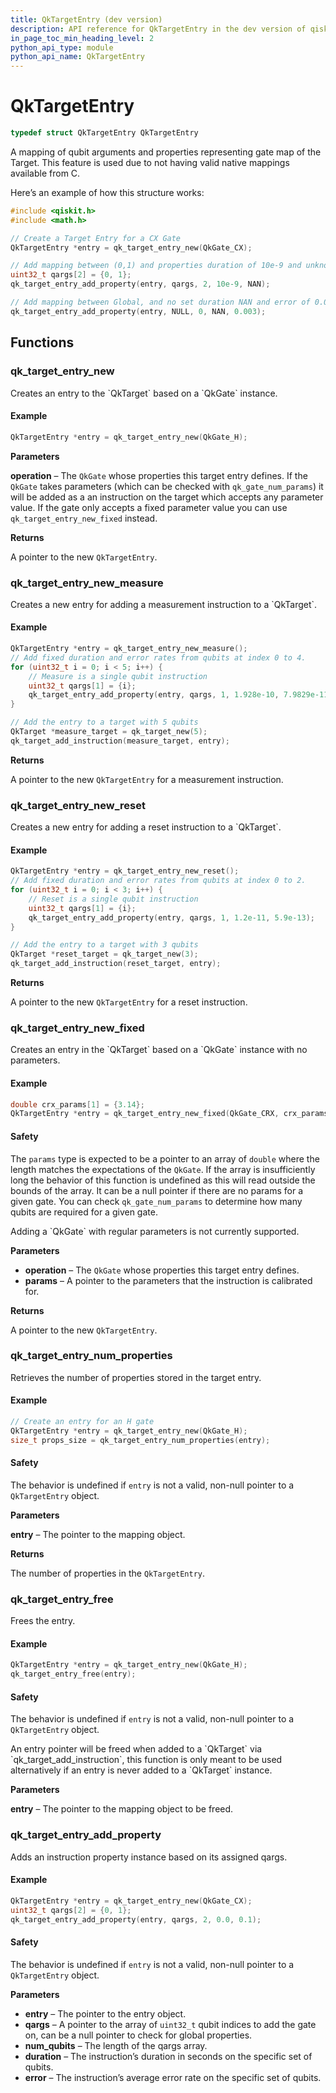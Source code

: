 ```yaml
---
title: QkTargetEntry (dev version)
description: API reference for QkTargetEntry in the dev version of qiskit-c
in_page_toc_min_heading_level: 2
python_api_type: module
python_api_name: QkTargetEntry
---
```


# QkTargetEntry

```c
typedef struct QkTargetEntry QkTargetEntry
```

A mapping of qubit arguments and properties representing gate map of the Target. This feature is used due to not having valid native mappings available from C.

Here’s an example of how this structure works:

```c
#include <qiskit.h>
#include <math.h>

// Create a Target Entry for a CX Gate
QkTargetEntry *entry = qk_target_entry_new(QkGate_CX);

// Add mapping between (0,1) and properties duration of 10e-9 and unknown error.
uint32_t qargs[2] = {0, 1};
qk_target_entry_add_property(entry, qargs, 2, 10e-9, NAN);

// Add mapping between Global, and no set duration NAN and error of 0.003)
qk_target_entry_add_property(entry, NULL, 0, NAN, 0.003);
```

## Functions

### qk\_target\_entry\_new

<Function id="qk_target_entry_new" signature="QkTargetEntry *qk_target_entry_new(QkGate operation)">
  Creates an entry to the `QkTarget` based on a `QkGate` instance.

  <span id="group__QkTargetEntry_1autotoc_md148" />

  #### Example

  ```c
  QkTargetEntry *entry = qk_target_entry_new(QkGate_H);
  ```

  **Parameters**

  **operation** – The `QkGate` whose properties this target entry defines. If the `QkGate` takes parameters (which can be checked with `qk_gate_num_params`) it will be added as a an instruction on the target which accepts any parameter value. If the gate only accepts a fixed parameter value you can use `qk_target_entry_new_fixed` instead.

  **Returns**

  A pointer to the new `QkTargetEntry`.
</Function>

### qk\_target\_entry\_new\_measure

<Function id="qk_target_entry_new_measure" signature="QkTargetEntry *qk_target_entry_new_measure(void)">
  Creates a new entry for adding a measurement instruction to a `QkTarget`.

  <span id="group__QkTargetEntry_1autotoc_md149" />

  #### Example

  ```c
  QkTargetEntry *entry = qk_target_entry_new_measure();
  // Add fixed duration and error rates from qubits at index 0 to 4.
  for (uint32_t i = 0; i < 5; i++) {
      // Measure is a single qubit instruction
      uint32_t qargs[1] = {i};
      qk_target_entry_add_property(entry, qargs, 1, 1.928e-10, 7.9829e-11);
  }

  // Add the entry to a target with 5 qubits
  QkTarget *measure_target = qk_target_new(5);
  qk_target_add_instruction(measure_target, entry);
  ```

  **Returns**

  A pointer to the new `QkTargetEntry` for a measurement instruction.
</Function>

### qk\_target\_entry\_new\_reset

<Function id="qk_target_entry_new_reset" signature="QkTargetEntry *qk_target_entry_new_reset(void)">
  Creates a new entry for adding a reset instruction to a `QkTarget`.

  <span id="group__QkTargetEntry_1autotoc_md150" />

  #### Example

  ```c
  QkTargetEntry *entry = qk_target_entry_new_reset();
  // Add fixed duration and error rates from qubits at index 0 to 2.
  for (uint32_t i = 0; i < 3; i++) {
      // Reset is a single qubit instruction
      uint32_t qargs[1] = {i};
      qk_target_entry_add_property(entry, qargs, 1, 1.2e-11, 5.9e-13);
  }

  // Add the entry to a target with 3 qubits
  QkTarget *reset_target = qk_target_new(3);
  qk_target_add_instruction(reset_target, entry);
  ```

  **Returns**

  A pointer to the new `QkTargetEntry` for a reset instruction.
</Function>

### qk\_target\_entry\_new\_fixed

<Function id="qk_target_entry_new_fixed" signature="QkTargetEntry *qk_target_entry_new_fixed(QkGate operation, double *params)">
  Creates an entry in the `QkTarget` based on a `QkGate` instance with no parameters.

  <span id="group__QkTargetEntry_1autotoc_md151" />

  #### Example

  ```c
  double crx_params[1] = {3.14};
  QkTargetEntry *entry = qk_target_entry_new_fixed(QkGate_CRX, crx_params);
  ```

  <span id="group__QkTargetEntry_1autotoc_md152" />

  #### Safety

  <span id="group__QkTargetEntry_1autotoc_md152" />

  The `params` type is expected to be a pointer to an array of `double` where the length matches the expectations of the `QkGate`. If the array is insufficiently long the behavior of this function is undefined as this will read outside the bounds of the array. It can be a null pointer if there are no params for a given gate. You can check `qk_gate_num_params` to determine how many qubits are required for a given gate.

  <Admonition title="Note" type="note">
    Adding a `QkGate` with regular parameters is not currently supported.
  </Admonition>

  **Parameters**

  *   **operation** – The `QkGate` whose properties this target entry defines.
  *   **params** – A pointer to the parameters that the instruction is calibrated for.

  **Returns**

  A pointer to the new `QkTargetEntry`.
</Function>

### qk\_target\_entry\_num\_properties

<Function id="qk_target_entry_num_properties" signature="size_t qk_target_entry_num_properties(const QkTargetEntry *entry)">
  Retrieves the number of properties stored in the target entry.

  <span id="group__QkTargetEntry_1autotoc_md153" />

  #### Example

  ```c
  // Create an entry for an H gate
  QkTargetEntry *entry = qk_target_entry_new(QkGate_H);
  size_t props_size = qk_target_entry_num_properties(entry);
  ```

  <span id="group__QkTargetEntry_1autotoc_md154" />

  #### Safety

  <span id="group__QkTargetEntry_1autotoc_md154" />

  The behavior is undefined if `entry` is not a valid, non-null pointer to a `QkTargetEntry` object.

  **Parameters**

  **entry** – The pointer to the mapping object.

  **Returns**

  The number of properties in the `QkTargetEntry`.
</Function>

### qk\_target\_entry\_free

<Function id="qk_target_entry_free" signature="void qk_target_entry_free(QkTargetEntry *entry)">
  Frees the entry.

  <span id="group__QkTargetEntry_1autotoc_md155" />

  #### Example

  ```c
  QkTargetEntry *entry = qk_target_entry_new(QkGate_H);
  qk_target_entry_free(entry);
  ```

  <span id="group__QkTargetEntry_1autotoc_md156" />

  #### Safety

  <span id="group__QkTargetEntry_1autotoc_md156" />

  The behavior is undefined if `entry` is not a valid, non-null pointer to a `QkTargetEntry` object.

  <Admonition title="Note" type="note">
    An entry pointer will be freed when added to a `QkTarget` via `qk_target_add_instruction`, this function is only meant to be used alternatively if an entry is never added to a `QkTarget` instance.
  </Admonition>

  **Parameters**

  **entry** – The pointer to the mapping object to be freed.
</Function>

### qk\_target\_entry\_add\_property

<Function id="qk_target_entry_add_property" signature="QkExitCode qk_target_entry_add_property(QkTargetEntry *entry, uint32_t *qargs, uint32_t num_qubits, double duration, double error)">
  Adds an instruction property instance based on its assigned qargs.

  <span id="group__QkTargetEntry_1autotoc_md157" />

  #### Example

  ```c
  QkTargetEntry *entry = qk_target_entry_new(QkGate_CX);
  uint32_t qargs[2] = {0, 1};
  qk_target_entry_add_property(entry, qargs, 2, 0.0, 0.1);
  ```

  <span id="group__QkTargetEntry_1autotoc_md158" />

  #### Safety

  <span id="group__QkTargetEntry_1autotoc_md158" />

  The behavior is undefined if `entry` is not a valid, non-null pointer to a `QkTargetEntry` object.

  **Parameters**

  *   **entry** – The pointer to the entry object.
  *   **qargs** – A pointer to the array of `uint32_t` qubit indices to add the gate on, can be a null pointer to check for global properties.
  *   **num\_qubits** – The length of the qargs array.
  *   **duration** – The instruction’s duration in seconds on the specific set of qubits.
  *   **error** – The instruction’s average error rate on the specific set of qubits.
</Function>

